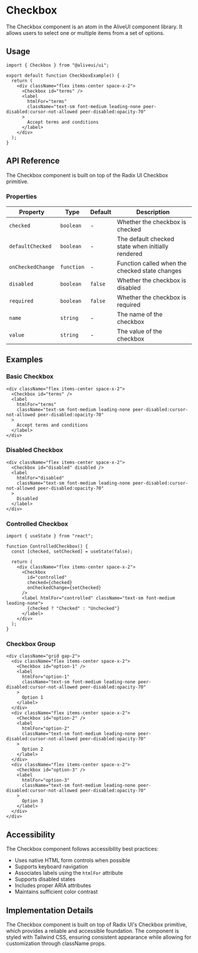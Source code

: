 # Checkbox

The Checkbox component is an atom in the AliveUI component library. It allows users to select one or multiple items from a set of options.

## Usage

```tsx
import { Checkbox } from "@aliveui/ui";

export default function CheckboxExample() {
  return (
    <div className="flex items-center space-x-2">
      <Checkbox id="terms" />
      <label
        htmlFor="terms"
        className="text-sm font-medium leading-none peer-disabled:cursor-not-allowed peer-disabled:opacity-70"
      >
        Accept terms and conditions
      </label>
    </div>
  );
}
```

## API Reference

The Checkbox component is built on top of the Radix UI Checkbox primitive.

### Properties

| Property          | Type       | Default | Description                                       |
| ----------------- | ---------- | ------- | ------------------------------------------------- |
| `checked`         | `boolean`  | -       | Whether the checkbox is checked                   |
| `defaultChecked`  | `boolean`  | -       | The default checked state when initially rendered |
| `onCheckedChange` | `function` | -       | Function called when the checked state changes    |
| `disabled`        | `boolean`  | `false` | Whether the checkbox is disabled                  |
| `required`        | `boolean`  | `false` | Whether the checkbox is required                  |
| `name`            | `string`   | -       | The name of the checkbox                          |
| `value`           | `string`   | -       | The value of the checkbox                         |

## Examples

### Basic Checkbox

```tsx
<div className="flex items-center space-x-2">
  <Checkbox id="terms" />
  <label
    htmlFor="terms"
    className="text-sm font-medium leading-none peer-disabled:cursor-not-allowed peer-disabled:opacity-70"
  >
    Accept terms and conditions
  </label>
</div>
```

### Disabled Checkbox

```tsx
<div className="flex items-center space-x-2">
  <Checkbox id="disabled" disabled />
  <label
    htmlFor="disabled"
    className="text-sm font-medium leading-none peer-disabled:cursor-not-allowed peer-disabled:opacity-70"
  >
    Disabled
  </label>
</div>
```

### Controlled Checkbox

```tsx
import { useState } from "react";

function ControlledCheckbox() {
  const [checked, setChecked] = useState(false);

  return (
    <div className="flex items-center space-x-2">
      <Checkbox
        id="controlled"
        checked={checked}
        onCheckedChange={setChecked}
      />
      <label htmlFor="controlled" className="text-sm font-medium leading-none">
        {checked ? "Checked" : "Unchecked"}
      </label>
    </div>
  );
}
```

### Checkbox Group

```tsx
<div className="grid gap-2">
  <div className="flex items-center space-x-2">
    <Checkbox id="option-1" />
    <label
      htmlFor="option-1"
      className="text-sm font-medium leading-none peer-disabled:cursor-not-allowed peer-disabled:opacity-70"
    >
      Option 1
    </label>
  </div>
  <div className="flex items-center space-x-2">
    <Checkbox id="option-2" />
    <label
      htmlFor="option-2"
      className="text-sm font-medium leading-none peer-disabled:cursor-not-allowed peer-disabled:opacity-70"
    >
      Option 2
    </label>
  </div>
  <div className="flex items-center space-x-2">
    <Checkbox id="option-3" />
    <label
      htmlFor="option-3"
      className="text-sm font-medium leading-none peer-disabled:cursor-not-allowed peer-disabled:opacity-70"
    >
      Option 3
    </label>
  </div>
</div>
```

## Accessibility

The Checkbox component follows accessibility best practices:

- Uses native HTML form controls when possible
- Supports keyboard navigation
- Associates labels using the `htmlFor` attribute
- Supports disabled states
- Includes proper ARIA attributes
- Maintains sufficient color contrast

## Implementation Details

The Checkbox component is built on top of Radix UI's Checkbox primitive, which provides a reliable and accessible foundation. The component is styled with Tailwind CSS, ensuring consistent appearance while allowing for customization through className props.
